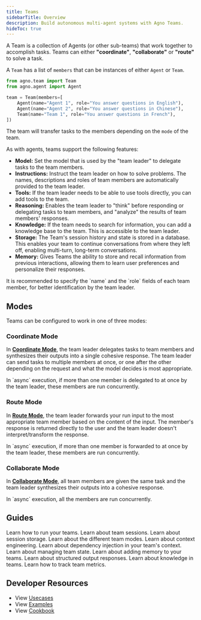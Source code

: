 ```yaml
---
title: Teams
sidebarTitle: Overview
description: Build autonomous multi-agent systems with Agno Teams.
hideToc: true
---
```


A Team is a collection of Agents (or other sub-teams) that work together to accomplish tasks. Teams can either **"coordinate"**, **"collaborate"** or **"route"** to solve a task.

A `Team` has a list of `members` that can be instances of either `Agent` or `Team`.

```python
from agno.team import Team
from agno.agent import Agent

team = Team(members=[
    Agent(name="Agent 1", role="You answer questions in English"),
    Agent(name="Agent 2", role="You answer questions in Chinese"),
    Team(name="Team 1", role="You answer questions in French"),
])
```

The team will transfer tasks to the members depending on the `mode` of the team.

As with agents, teams support the following features:
- **Model:** Set the model that is used by the "team leader" to delegate tasks to the team members.
- **Instructions:** Instruct the team leader on how to solve problems. The names, descriptions and roles of team members are automatically provided to the team leader.
- **Tools:** If the team leader needs to be able to use tools directly, you can add tools to the team.
- **Reasoning:** Enables the team leader to "think" before responding or delegating tasks to team members, and "analyze" the results of team members' responses.
- **Knowledge:** If the team needs to search for information, you can add a knowledge base to the team. This is accessible to the team leader.
- **Storage:** The Team's session history and state is stored in a database. This enables your team to continue conversations from where they left off, enabling multi-turn, long-term conversations.
- **Memory:** Gives Teams the ability to store and recall information from previous interactions, allowing them to learn user preferences and personalize their responses.

<Tip>
It is recommended to specify the `name` and the `role` fields of each team member, for better identification by the team leader.
</Tip>

## Modes

Teams can be configured to work in one of three modes:

### Coordinate Mode

In [**Coordinate Mode**](/docs/documentation/teams/modes/coordinate), the team leader delegates tasks to team members and synthesizes their outputs into a single cohesive response. 
The team leader can send tasks to multiple members at once, or one after the other depending on the request and what the model decides is most appropriate.

<Note>
In `async` execution, if more than one member is delegated to at once by the team leader, these members are run concurrently.
</Note>

### Route Mode

In [**Route Mode**](/docs/documentation/teams/modes/route), the team leader forwards your run input to the most appropriate team member based on the content of the input. The member's response is returned directly to the user and the team leader doesn't interpret/transform the response.

<Note>
In `async` execution, if more than one member is forwarded to at once by the team leader, these members are run concurrently.
</Note>


### Collaborate Mode

In [**Collaborate Mode**](/docs/documentation/teams/modes/collaborate), all team members are given the same task and the team leader synthesizes their outputs into a cohesive response. 

<Note>
In `async` execution, all the members are run concurrently.
</Note>


## Guides
<CardGroup cols={2}>
  <Card
    title="Running your Team"
    icon="user-robot"
    iconType="duotone"
    href="/docs/documentation/teams/run"
  >
    Learn how to run your teams.
  </Card>
  <Card
    title="Team Sessions"
    icon="comments"
    iconType="duotone"
    href="/docs/documentation/teams/sessions"
  >
    Learn about team sessions.
  </Card>
  <Card
    title="Team Storage"
    icon="database"
    iconType="duotone"
    href="/docs/documentation/teams/storage"
  >
    Learn about session storage.
  </Card>
  <Card
    title="Team Modes"
    icon="list-check"
    iconType="duotone"
    href="/docs/documentation/teams/modes"
  >
    Learn about the different team modes.
  </Card>
  <Card
    title="Context Engineering"
    icon="file-lines"
    iconType="duotone"
    href="/docs/documentation/teams/context"
  >
    Learn about context engineering.
  </Card>
  <Card
    title="Dependencies"
    icon="brackets-curly"
    iconType="duotone"
    href="/docs/documentation/teams/dependencies"
  >
    Learn about dependency injection in your team's context.
  </Card>
  <Card
    title="Team State"
    icon="crystal-ball"
    iconType="duotone"
    href="/docs/documentation/teams/state"
  >
    Learn about managing team state.
  </Card>
  <Card
    title="Memory"
    icon="head-side-brain"
    iconType="duotone"
    href="/docs/documentation/teams/memory"
  >
    Learn about adding memory to your teams.
  </Card>
  <Card
    title="Structured Input & Output"
    icon="fire"
    iconType="duotone"
    href="/docs/documentation/teams/structured-input-output"
  >
    Learn about structured output responses.
  </Card>
  <Card
    title="Knowledge"
    icon="books"
    iconType="duotone"
    href="/docs/documentation/teams/knowledge"
  >
    Learn about knowledge in teams.
  </Card>
  <Card
    title="Team Metrics"
    icon="chart-line"
    iconType="duotone"
    href="/docs/documentation/teams/metrics"
  >
    Learn how to track team metrics.
  </Card>
</CardGroup>


## Developer Resources

- View [Usecases](/examples/use-cases/teams/)
- View [Examples](/examples/concepts/teams/)
- View [Cookbook](https://github.com/agno-agi/agno/tree/main/cookbook/teams/README.md)
